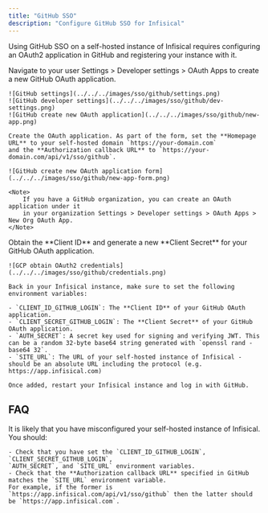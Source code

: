 ```yaml
---
title: "GitHub SSO"
description: "Configure GitHub SSO for Infisical"
---
```


Using GitHub SSO on a self-hosted instance of Infisical requires configuring an OAuth2 application in GitHub and registering your instance with it.

<Steps>
  <Step title="Create an OAuth application in GitHub">
    Navigate to your user Settings > Developer settings > OAuth Apps to create a new GitHub OAuth application.

    ![GitHub settings](../../../images/sso/github/settings.png)
    ![GitHub developer settings](../../../images/sso/github/dev-settings.png)
    ![GitHub create new OAuth application](../../../images/sso/github/new-app.png)

    Create the OAuth application. As part of the form, set the **Homepage URL** to your self-hosted domain `https://your-domain.com`
    and the **Authorization callback URL** to `https://your-domain.com/api/v1/sso/github`.

    ![GitHub create new OAuth application form](../../../images/sso/github/new-app-form.png)

    <Note>
        If you have a GitHub organization, you can create an OAuth application under it
        in your organization Settings > Developer settings > OAuth Apps > New Org OAuth App.
    </Note>
  </Step>
  <Step title="Add your OAuth application credentials to Infisical">
    Obtain the **Client ID** and generate a new **Client Secret** for your GitHub OAuth application.

    ![GCP obtain OAuth2 credentials](../../../images/sso/github/credentials.png)

    Back in your Infisical instance, make sure to set the following environment variables:

    - `CLIENT_ID_GITHUB_LOGIN`: The **Client ID** of your GitHub OAuth application.
    - `CLIENT_SECRET_GITHUB_LOGIN`: The **Client Secret** of your GitHub OAuth application.
    - `AUTH_SECRET`: A secret key used for signing and verifying JWT. This can be a random 32-byte base64 string generated with `openssl rand -base64 32`.
    - `SITE_URL`: The URL of your self-hosted instance of Infisical - should be an absolute URL including the protocol (e.g. https://app.infisical.com)
      
    Once added, restart your Infisical instance and log in with GitHub.
  </Step>
</Steps>

## FAQ

<AccordionGroup>
  <Accordion title="Why is GitHub SSO not working?">
    It is likely that you have misconfigured your self-hosted instance of Infisical. You should:

    - Check that you have set the `CLIENT_ID_GITHUB_LOGIN`, `CLIENT_SECRET_GITHUB_LOGIN`, 
    `AUTH_SECRET`, and `SITE_URL` environment variables.
    - Check that the **Authorization callback URL** specified in GitHub matches the `SITE_URL` environment variable.
    For example, if the former is `https://app.infisical.com/api/v1/sso/github` then the latter should be `https://app.infisical.com`.
  </Accordion>
</AccordionGroup>